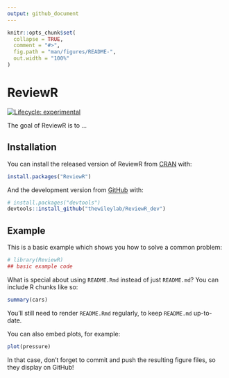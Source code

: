 ```yaml
---
output: github_document
---
```


<!-- README.md is generated from README.Rmd. Please edit that file -->

```r
knitr::opts_chunk$set(
  collapse = TRUE,
  comment = "#>",
  fig.path = "man/figures/README-",
  out.width = "100%"
)
```

# ReviewR

<!-- badges: start -->
[![Lifecycle: experimental](https://img.shields.io/badge/lifecycle-experimental-orange.svg)](https://www.tidyverse.org/lifecycle/#experimental)
<!-- badges: end -->

The goal of ReviewR is to ...

## Installation

You can install the released version of ReviewR from [CRAN](https://CRAN.R-project.org) with:

``` r
install.packages("ReviewR")
```

And the development version from [GitHub](https://github.com/) with:

``` r
# install.packages("devtools")
devtools::install_github("thewileylab/ReviewR_dev")
```
## Example

This is a basic example which shows you how to solve a common problem:

```r
# library(ReviewR)
## basic example code
```

What is special about using `README.Rmd` instead of just `README.md`? You can include R chunks like so:

```r
summary(cars)
```

You'll still need to render `README.Rmd` regularly, to keep `README.md` up-to-date.

You can also embed plots, for example:

```r
plot(pressure)
```

In that case, don't forget to commit and push the resulting figure files, so they display on GitHub!
